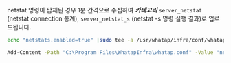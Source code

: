 netstat 명령이 탑재된 경우 1분 간격으로 수집하여 ***카테고리*** `server_netstat` (netstat connection 통계), `server_netstat_s` (netstat -s 명령 실행 결과)로 업로드됩니다.
<Tabs>
<TabItem value="lxs" label="Linux Shell">

```bash title=SH
echo "netstats.enabled=true" |sudo tee -a /usr/whatap/infra/conf/whatap.conf
```

</TabItem>
<TabItem value="wps" label="Windows Powershell">

```bash title=SH
Add-Content -Path "C:\Program Files\WhatapInfra\whatap.conf" -Value "netstats.enabled=true"
```

</TabItem>
</Tabs>